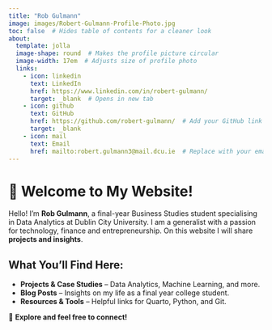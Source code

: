 ```yaml
---
title: "Rob Gulmann"
image: images/Robert-Gulmann-Profile-Photo.jpg
toc: false  # Hides table of contents for a cleaner look
about:  
  template: jolla
  image-shape: round  # Makes the profile picture circular
  image-width: 17em  # Adjusts size of profile photo
  links:
    - icon: linkedin
      text: LinkedIn
      href: https://www.linkedin.com/in/robert-gulmann/
      target: _blank  # Opens in new tab
    - icon: github
      text: GitHub
      href: https://github.com/robert-gulmann/  # Add your GitHub link
      target: _blank
    - icon: mail
      text: Email
      href: mailto:robert.gulmann3@mail.dcu.ie  # Replace with your email
---
```


# 👋 Welcome to My Website!

Hello! I'm **Rob Gulmann**, a final-year Business Studies student specialising in Data Analytics at Dublin City University. I am a generalist with a passion for technology, finance and entrepreneurship. On this website I will share **projects and insights**.

## What You'll Find Here:
- **Projects & Case Studies** – Data Analytics, Machine Learning, and more.
- **Blog Posts** – Insights on my life as a final year college student.
- **Resources & Tools** – Helpful links for Quarto, Python, and Git.

🚀 **Explore and feel free to connect!**